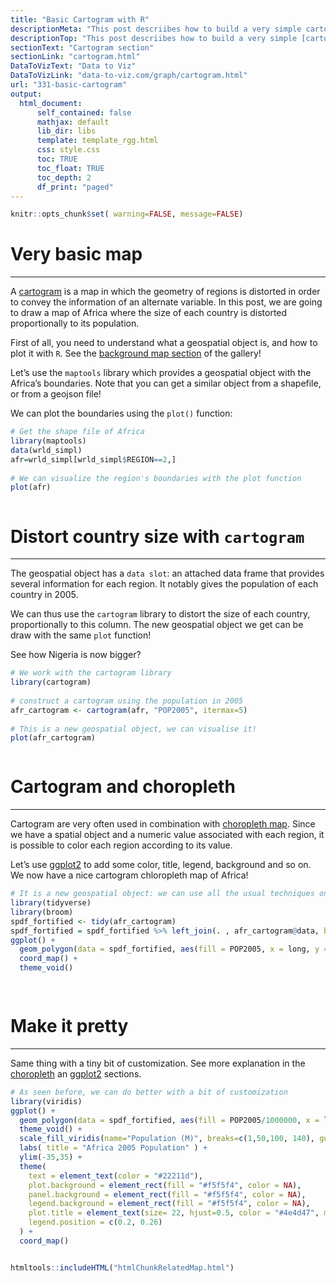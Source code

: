 ```yaml
---
title: "Basic Cartogram with R"
descriptionMeta: "This post descriibes how to build a very simple cartogram with R and the cartogram package. It is a step a step approach leading to a choropleth map with distorted region size."
descriptionTop: "This post descriibes how to build a very simple [cartogram](cartogram.html) with `R` and the `cartogram` package. It is a step a step approach leading to a choropleth map with distorted region size."
sectionText: "Cartogram section"
sectionLink: "cartogram.html"
DataToVizText: "Data to Viz"
DataToVizLink: "data-to-viz.com/graph/cartogram.html"
url: "331-basic-cartogram"
output:
  html_document:
      self_contained: false    
      mathjax: default
      lib_dir: libs
      template: template_rgg.html
      css: style.css
      toc: TRUE
      toc_float: TRUE
      toc_depth: 2
      df_print: "paged"
---
```



```r
knitr::opts_chunk$set( warning=FALSE, message=FALSE)
```

<div class="container">




# Very basic map
***

<div class = "row">

<div class = "col-md-6  col-sm-12 align-self-center">

A [cartogram](cartogram.html) is a  map in which the geometry of regions is distorted in order to convey the information of an alternate variable. In this post, we are going to draw a map of Africa where the size of each country is distorted proportionally to its population.

First of all, you need to understand what a geospatial object is, and how to plot it with `R`. See the [background map section](map.html) of the gallery!

Let’s use the `maptools` library which provides a geospatial object with the Africa’s boundaries. Note that you can get a similar object from a shapefile, or from a geojson file!

We can plot the boundaries using the `plot()` function:

</div>


<div class = "col-md-6  col-sm-12">

```r
# Get the shape file of Africa
library(maptools)
data(wrld_simpl)
afr=wrld_simpl[wrld_simpl$REGION==2,]
 
# We can visualize the region's boundaries with the plot function
plot(afr)
```
</div>
</div>



```r
```













 
# Distort country size with `cartogram` {#carto}
***

<div class = "row">

<div class = "col-md-6  col-sm-12 align-self-center">

The geospatial object has a `data slot`: an attached data frame that provides several information for each region. It notably gives the population of each country in 2005. 

We can thus use the `cartogram` library to distort the size of each country, proportionally to this column. The new geospatial object we get can be draw with the same `plot` function!

See how Nigeria is now bigger?


</div>


<div class = "col-md-6  col-sm-12">

```r
# We work with the cartogram library 
library(cartogram)
 
# construct a cartogram using the population in 2005
afr_cartogram <- cartogram(afr, "POP2005", itermax=5)
 
# This is a new geospatial object, we can visualise it!
plot(afr_cartogram)
```
</div>
</div>



```r
```










# Cartogram and choropleth {#choro}
***

<div class = "row">

<div class = "col-md-6  col-sm-12 align-self-center">

Cartogram are very often used in combination with [choropleth map](https://www.r-graph-gallery.com/chloropleth-map/). Since we have a spatial object and a numeric value associated with each region, it is possible to color each region according to its value. 

Let’s use [ggplot2](ggplot2.html) to add some color, title, legend, background and so on. We now have a nice cartogram chloropleth map of Africa!

</div>


<div class = "col-md-6  col-sm-12">

```r
# It is a new geospatial object: we can use all the usual techniques on it! Let's start with a basic ggplot2 chloropleth map:
library(tidyverse)
library(broom)
spdf_fortified <- tidy(afr_cartogram)
spdf_fortified = spdf_fortified %>% left_join(. , afr_cartogram@data, by=c("id"="ISO3")) 
ggplot() +
  geom_polygon(data = spdf_fortified, aes(fill = POP2005, x = long, y = lat, group = group) , size=0, alpha=0.9) +
  coord_map() +
  theme_void()
 
```
</div>
</div>



```r
```











# Make it pretty  {#clean}
***

<div class = "row">

<div class = "col-md-6  col-sm-12 align-self-center">

Same thing with a tiny bit of customization. See more explanation in the [choropleth](choropleth.html) an [ggplot2](ggplot2.html) sections.
</div>


<div class = "col-md-6  col-sm-12">

```r
# As seen before, we can do better with a bit of customization
library(viridis)
ggplot() +
  geom_polygon(data = spdf_fortified, aes(fill = POP2005/1000000, x = long, y = lat, group = group) , size=0, alpha=0.9) +
  theme_void() +
  scale_fill_viridis(name="Population (M)", breaks=c(1,50,100, 140), guide = guide_legend( keyheight = unit(3, units = "mm"), keywidth=unit(12, units = "mm"), label.position = "bottom", title.position = 'top', nrow=1)) +
  labs( title = "Africa 2005 Population" ) +
  ylim(-35,35) +
  theme(
    text = element_text(color = "#22211d"), 
    plot.background = element_rect(fill = "#f5f5f4", color = NA), 
    panel.background = element_rect(fill = "#f5f5f4", color = NA), 
    legend.background = element_rect(fill = "#f5f5f4", color = NA),
    plot.title = element_text(size= 22, hjust=0.5, color = "#4e4d47", margin = margin(b = -0.1, t = 0.4, l = 2, unit = "cm")),
    legend.position = c(0.2, 0.26)
  ) +
  coord_map()
```
</div>
</div>



```r
```





<!-- Close container -->
</div>




```r
htmltools::includeHTML("htmlChunkRelatedMap.html")
```
